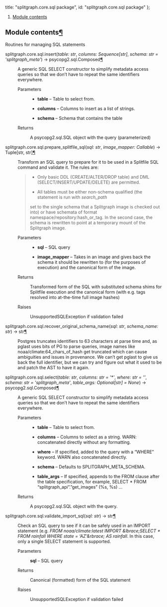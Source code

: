 


  title: "splitgraph.core.sql package",
  id: "splitgraph.core.sql package"
};

<div className=" rst-content"><nav className="toc"><ol className="toc-level toc-level-1"><li className="toc-item toc-item-h2"><a className="toc-link toc-link-h2" href="#module-contents">Module contents</a></li></ol></nav><div className="section" id="module-splitgraph.core.sql">
<span id="module-contents"></span><h2 id="module-contents">Module contents<a className="headerlink" href="#module-splitgraph.core.sql" title="Permalink to this headline">¶</a></h2>
<p>Routines for managing SQL statements</p>
<dl className="py function">
<dt className="sig sig-object py" id="splitgraph.core.sql.insert">
<span className="sig-prename descclassname"><span className="pre">splitgraph.core.sql.</span></span><span className="sig-name descname"><span className="pre">insert</span></span><span className="sig-paren">(</span><em className="sig-param"><span className="n"><span className="pre">table</span></span><span className="p"><span className="pre">:</span></span> <span className="n"><span className="pre">str</span></span></em>, <em className="sig-param"><span className="n"><span className="pre">columns</span></span><span className="p"><span className="pre">:</span></span> <span className="n"><span className="pre">Sequence</span><span className="p"><span className="pre">[</span></span><span className="pre">str</span><span className="p"><span className="pre">]</span></span></span></em>, <em className="sig-param"><span className="n"><span className="pre">schema</span></span><span className="p"><span className="pre">:</span></span> <span className="n"><span className="pre">str</span></span> <span className="o"><span className="pre">=</span></span> <span className="default_value"><span className="pre">'splitgraph_meta'</span></span></em><span className="sig-paren">)</span> <span className="sig-return"><span className="sig-return-icon">→</span> <span className="sig-return-typehint"><span className="pre">psycopg2.sql.Composed</span></span></span><a className="headerlink" href="#splitgraph.core.sql.insert" title="Permalink to this definition">¶</a></dt>
<dd><p>A generic SQL SELECT constructor to simplify metadata access queries so that we don’t have to repeat the same
identifiers everywhere.</p>
<dl className="field-list simple">
<dt className="field-odd">Parameters</dt>
<dd className="field-odd"><ul className="simple">
<li><p><strong>table</strong> – Table to select from.</p></li>
<li><p><strong>columns</strong> – Columns to insert as a list of strings.</p></li>
<li><p><strong>schema</strong> – Schema that contains the table</p></li>
</ul>
</dd>
<dt className="field-even">Returns</dt>
<dd className="field-even"><p>A psycopg2.sql.SQL object with the query (parameterized)</p>
</dd>
</dl>
</dd></dl>

<dl className="py function">
<dt className="sig sig-object py" id="splitgraph.core.sql.prepare_splitfile_sql">
<span className="sig-prename descclassname"><span className="pre">splitgraph.core.sql.</span></span><span className="sig-name descname"><span className="pre">prepare_splitfile_sql</span></span><span className="sig-paren">(</span><em className="sig-param"><span className="n"><span className="pre">sql</span></span><span className="p"><span className="pre">:</span></span> <span className="n"><span className="pre">str</span></span></em>, <em className="sig-param"><span className="n"><span className="pre">image_mapper</span></span><span className="p"><span className="pre">:</span></span> <span className="n"><span className="pre">Callable</span></span></em><span className="sig-paren">)</span> <span className="sig-return"><span className="sig-return-icon">→</span> <span className="sig-return-typehint"><span className="pre">Tuple</span><span className="p"><span className="pre">[</span></span><span className="pre">str</span><span className="p"><span className="pre">,</span> </span><span className="pre">str</span><span className="p"><span className="pre">]</span></span></span></span><a className="headerlink" href="#splitgraph.core.sql.prepare_splitfile_sql" title="Permalink to this definition">¶</a></dt>
<dd><p>Transform an SQL query to prepare for it to be used in a Splitfile SQL command and validate it.
The rules are:</p>
<blockquote>
<div><ul className="simple">
<li><p>Only basic DDL (CREATE/ALTER/DROP table) and DML (SELECT/INSERT/UPDATE/DELETE) are permitted.</p></li>
<li><p>All tables must be either non-schema qualified (the statement is run with <cite>search_path</cite></p></li>
</ul>
<p>set to the single schema that a Splitgraph image is checked out into) or have schemata of
format namespace/repository:hash_or_tag. In the second case, the schema is rewritten to point
at a temporary mount of the Splitgraph image.</p>
</div></blockquote>
<dl className="field-list simple">
<dt className="field-odd">Parameters</dt>
<dd className="field-odd"><ul className="simple">
<li><p><strong>sql</strong> – SQL query</p></li>
<li><p><strong>image_mapper</strong> – Takes in an image and gives back the schema it should be rewritten to
(for the purposes of execution) and the canonical form of the image.</p></li>
</ul>
</dd>
<dt className="field-even">Returns</dt>
<dd className="field-even"><p>Transformed form of the SQL with substituted schema shims for Splitfile execution
and the canonical form (with e.g. tags resolved into at-the-time full image hashes)</p>
</dd>
<dt className="field-odd">Raises</dt>
<dd className="field-odd"><p>UnsupportedSQLException if validation failed</p>
</dd>
</dl>
</dd></dl>

<dl className="py function">
<dt className="sig sig-object py" id="splitgraph.core.sql.recover_original_schema_name">
<span className="sig-prename descclassname"><span className="pre">splitgraph.core.sql.</span></span><span className="sig-name descname"><span className="pre">recover_original_schema_name</span></span><span className="sig-paren">(</span><em className="sig-param"><span className="n"><span className="pre">sql</span></span><span className="p"><span className="pre">:</span></span> <span className="n"><span className="pre">str</span></span></em>, <em className="sig-param"><span className="n"><span className="pre">schema_name</span></span><span className="p"><span className="pre">:</span></span> <span className="n"><span className="pre">str</span></span></em><span className="sig-paren">)</span> <span className="sig-return"><span className="sig-return-icon">→</span> <span className="sig-return-typehint"><span className="pre">str</span></span></span><a className="headerlink" href="#splitgraph.core.sql.recover_original_schema_name" title="Permalink to this definition">¶</a></dt>
<dd><p>Postgres truncates identifiers to 63 characters at parse time and, as pglast
uses bits of PG to parse queries, image names like noaa/climate:64_chars_of_hash
get truncated which can cause ambiguities and issues in provenance. We can’t
get pglast to give us back the full identifier, but we can try and figure out
what it used to be and patch the AST to have it again.</p>
</dd></dl>

<dl className="py function">
<dt className="sig sig-object py" id="splitgraph.core.sql.select">
<span className="sig-prename descclassname"><span className="pre">splitgraph.core.sql.</span></span><span className="sig-name descname"><span className="pre">select</span></span><span className="sig-paren">(</span><em className="sig-param"><span className="n"><span className="pre">table</span></span><span className="p"><span className="pre">:</span></span> <span className="n"><span className="pre">str</span></span></em>, <em className="sig-param"><span className="n"><span className="pre">columns</span></span><span className="p"><span className="pre">:</span></span> <span className="n"><span className="pre">str</span></span> <span className="o"><span className="pre">=</span></span> <span className="default_value"><span className="pre">'*'</span></span></em>, <em className="sig-param"><span className="n"><span className="pre">where</span></span><span className="p"><span className="pre">:</span></span> <span className="n"><span className="pre">str</span></span> <span className="o"><span className="pre">=</span></span> <span className="default_value"><span className="pre">''</span></span></em>, <em className="sig-param"><span className="n"><span className="pre">schema</span></span><span className="p"><span className="pre">:</span></span> <span className="n"><span className="pre">str</span></span> <span className="o"><span className="pre">=</span></span> <span className="default_value"><span className="pre">'splitgraph_meta'</span></span></em>, <em className="sig-param"><span className="n"><span className="pre">table_args</span></span><span className="p"><span className="pre">:</span></span> <span className="n"><span className="pre">Optional</span><span className="p"><span className="pre">[</span></span><span className="pre">str</span><span className="p"><span className="pre">]</span></span></span> <span className="o"><span className="pre">=</span></span> <span className="default_value"><span className="pre">None</span></span></em><span className="sig-paren">)</span> <span className="sig-return"><span className="sig-return-icon">→</span> <span className="sig-return-typehint"><span className="pre">psycopg2.sql.Composed</span></span></span><a className="headerlink" href="#splitgraph.core.sql.select" title="Permalink to this definition">¶</a></dt>
<dd><p>A generic SQL SELECT constructor to simplify metadata access queries so that we don’t have to repeat the same
identifiers everywhere.</p>
<dl className="field-list simple">
<dt className="field-odd">Parameters</dt>
<dd className="field-odd"><ul className="simple">
<li><p><strong>table</strong> – Table to select from.</p></li>
<li><p><strong>columns</strong> – Columns to select as a string. WARN: concatenated directly without any formatting.</p></li>
<li><p><strong>where</strong> – If specified, added to the query with a “WHERE” keyword. WARN also concatenated directly.</p></li>
<li><p><strong>schema</strong> – Defaults to SPLITGRAPH_META_SCHEMA.</p></li>
<li><p><strong>table_args</strong> – If specified, appends to the FROM clause after the table specification,
for example, SELECT * FROM “splitgraph_api”.”get_images” (%s, %s) …</p></li>
</ul>
</dd>
<dt className="field-even">Returns</dt>
<dd className="field-even"><p>A psycopg2.sql.SQL object with the query.</p>
</dd>
</dl>
</dd></dl>

<dl className="py function">
<dt className="sig sig-object py" id="splitgraph.core.sql.validate_import_sql">
<span className="sig-prename descclassname"><span className="pre">splitgraph.core.sql.</span></span><span className="sig-name descname"><span className="pre">validate_import_sql</span></span><span className="sig-paren">(</span><em className="sig-param"><span className="n"><span className="pre">sql</span></span><span className="p"><span className="pre">:</span></span> <span className="n"><span className="pre">str</span></span></em><span className="sig-paren">)</span> <span className="sig-return"><span className="sig-return-icon">→</span> <span className="sig-return-typehint"><span className="pre">str</span></span></span><a className="headerlink" href="#splitgraph.core.sql.validate_import_sql" title="Permalink to this definition">¶</a></dt>
<dd><p>Check an SQL query to see if it can be safely used in an IMPORT statement
(e.g. <cite>FROM noaa/climate:latest IMPORT &#38;lbrace;SELECT * FROM rainfall WHERE state = ‘AZ’&#38;rbrace; AS rainfall</cite>.
In this case, only a single SELECT statement is supported.</p>
<dl className="field-list simple">
<dt className="field-odd">Parameters</dt>
<dd className="field-odd"><p><strong>sql</strong> – SQL query</p>
</dd>
<dt className="field-even">Returns</dt>
<dd className="field-even"><p>Canonical (formatted) form of the SQL statement</p>
</dd>
<dt className="field-odd">Raises</dt>
<dd className="field-odd"><p>UnsupportedSQLException if validation failed</p>
</dd>
</dl>
</dd></dl>

</div><div className="section" id="splitgraph-core-sql-package">


</div>
</div>